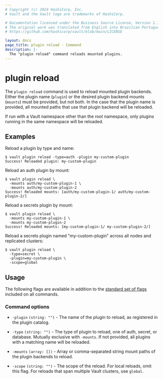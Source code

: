 ```yaml
---
# Copyright (c) 2024 HashiCorp, Inc.
# Vault and the Vault logo are trademarks of HashiCorp.

# Documentation licensed under the Business Source License, Version 1.1.
# The original work was translated from English into Brazilian Portuguese.
# https://github.com/hashicorp/vault/blob/main/LICENSE

layout: docs
page_title: plugin reload - Command
description: |-
  The "plugin reload" command reloads mounted plugins.
---
```


# plugin reload

The `plugin reload` command is used to reload mounted plugin backends. Either
the plugin name (`plugin`) or the desired plugin backend mounts (`mounts`)
must be provided, but not both. In the case that the plugin name is provided,
all mounted paths that use that plugin backend will be reloaded.

If run with a Vault namespace other than the root namespace, only plugins
running in the same namespace will be reloaded.

## Examples

Reload a plugin by type and name:

```shell-session
$ vault plugin reload -type=auth -plugin my-custom-plugin
Success! Reloaded plugin: my-custom-plugin
```

Reload an auth plugin by mount:

```shell-session
$ vault plugin reload \
  -mounts auth/my-custom-plugin-1 \
  -mounts auth/my-custom-plugin-2
Success! Reloaded mounts: [auth/my-custom-plugin-1/ auth/my-custom-plugin-2/]
```

Reload a secrets plugin by mount:

```shell-session
$ vault plugin reload \
  -mounts my-custom-plugin-1 \
  -mounts my-custom-plugin-2
Success! Reloaded mounts: [my-custom-plugin-1/ my-custom-plugin-2/]
```

Reload a secrets plugin named "my-custom-plugin" across all nodes and replicated clusters:

```shell-session
$ vault plugin reload \
  -type=secret \
  -plugin=my-custom-plugin \
  -scope=global
```

## Usage

The following flags are available in addition to the [standard set of
flags](/vault/docs/commands) included on all commands.

### Command options

- `-plugin` `(string: "")` - The name of the plugin to reload, as registered in
  the plugin catalog.

- `-type` `(string: "")` - The type of plugin to reload, one of auth, secret, or
  database. Mutually exclusive with `-mounts`. If not provided, all plugins
  with a matching name will be reloaded.

- `-mounts` `(array: [])` - Array or comma-separated string mount paths of the
  plugin backends to reload.

- `-scope` `(string: "")` - The scope of the reload. For local reloads, omit this flag.
  For reloads that span multiple Vault clusters, use `global`.
